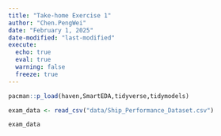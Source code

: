 ```yaml
---
title: "Take-home Exercise 1"
author: "Chen.PengWei"
date: "February 1, 2025"
date-modified: "last-modified"
execute:
  echo: true
  eval: true
  warning: false
  freeze: true
---
```


```r
pacman::p_load(haven,SmartEDA,tidyverse,tidymodels)
```

```r
exam_data <- read_csv("data/Ship_Performance_Dataset.csv")
```

```r
exam_data
```
